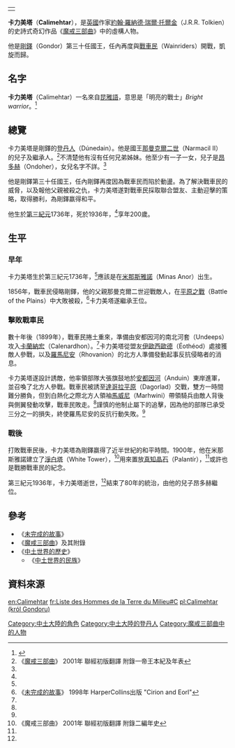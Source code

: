 {|align=right
|-
|{{Tolkienchar |
image_character = |
image_caption = |
Book(s) = 《[[魔戒三部曲|魔戒三部曲]]》<br/>《[[未完成的故事|未完成的故事]]》<br/>《[[中土世界的歷史|中土世界的歷史]]》 |
character_name = 卡力美塔 |
character_alias = |
character_title = [[剛鐸國王|剛鐸國王]] |
character_race = [[人類_(中土大陸)|人類]]  [[登丹人|登丹人]] |
character_culture = [[安那瑞安家族|安那瑞安家族]] |
character_gender = 男性 |
character_realm = [[剛鐸|剛鐸]] |
character_sub_realm = |
character_lifespan = 第三紀元1736年 - [[第三紀元|第三紀元]]1936年<ref name=autogenerated1>《[[中土世界的歷史|中土世界的歷史]]》 Vol.12《中土世界的民族》 "The Heir of Elendil"</ref> |
character_weapon = | 
}}
|}
'''卡力美塔'''（'''Calimehtar'''），是[[英國|英國]]作家[[約翰·羅納德·瑞爾·托爾金|約翰·羅納德·瑞爾·托爾金]]（J.R.R. Tolkien）的史詩式奇幻作品《[[魔戒三部曲|魔戒三部曲]]》中的虛構人物。

他是[[剛鐸|剛鐸]]（Gondor）第三十任國王，任內再度與[[戰車民|戰車民]]（Wainriders）開戰，凱旋而歸。

==名字==
'''卡力美塔'''（Calimehtar）一名來自[[昆雅語|昆雅語]]，意思是「明亮的戰士」''Bright warrior''。<ref>{{Cite web |url=http://www.tuckborough.net/gondorians.html#Calimehtar |title=Thain's Book: Calimehtar |accessdate=2011-10-23 |archive-date=2011-10-16 |archive-url=https://web.archive.org/web/20111016221058/http://www.tuckborough.net/gondorians.html#Calimehtar |dead-url=yes }}</ref>

==總覽==
卡力美塔是剛鐸的[[登丹人|登丹人]]（Dúnedain）。他是國王[[那曼希爾二世|那曼克爾二世]]（Narmacil II）的兒子及繼承人。<ref name=autogenerated2>《[[魔戒三部曲|魔戒三部曲]]》 2001年 聯經初版翻譯 附錄一帝王本紀及年表</ref>不清楚他有沒有任何兄弟姊妹。他至少有一子一女，兒子是[[昂多赫|昂多赫]]（Ondoher），女兒名字不詳。<ref name=autogenerated2 />

他是剛鐸第三十任國王，任內剛鐸再度因為戰車民而陷於動盪。為了解決戰車民的威脅，以及報他父親被殺之仇，卡力美塔遂對戰車民採取聯合盟友、主動迎擊的策略，取得勝利，為剛鐸嬴得和平。

他生於[[第三紀元|第三紀元]]1736年，死於1936年，<ref name=autogenerated1 />享年200歲。

==生平==
===早年===
卡力美塔生於第三紀元1736年，<ref name=autogenerated1 />應該是在[[米那斯雅諾|米那斯雅諾]]（Minas Anor）出生。

1856年，戰車民侵略剛鐸，他的父親那曼克爾二世迎戰敵人，在[[平原之戰|平原之戰]]（Battle of the Plains）中大敗被殺，<ref name=autogenerated3>《[[未完成的故事|未完成的故事]]》 1998年 HarperCollins出版 "Cirion and Eorl"</ref>卡力美塔遂繼承王位。

===擊敗戰車民===
數十年後（1899年），戰車民捲土重來，準備由安都因河的南北河套（Undeeps）攻入[[卡蘭納宏|卡蘭納宏]]（Calenardhon）。<ref name=autogenerated3 />卡力美塔從盟友[[伊歐西歐德|伊歐西歐德]]（Éothéod）處接獲敵人參戰，以及[[羅馬尼安|羅馬尼安]]（Rhovanion）的北方人準備發動起事反抗侵略者的消息。

卡力美塔遂設計誘敵，他率領部隊大張旗鼓地於[[安都因河|安都因河]]（Anduin）東岸進軍，並召喚了北方人參戰。戰車民被誘至[[達哥拉平原|達哥拉平原]]（Dagorlad）交戰，雙方一時間難分勝負，但到白熱化之際北方人領袖[[馬威尼|馬威尼]]（Marhwini）帶領騎兵由敵人背後與側翼發動攻擊，戰車民敗走。<ref name=autogenerated3 />謹慎的他制止屬下的追擊，因為他的部隊已承受三分之一的損失，終使羅馬尼安的反抗行動失敗。<ref name=autogenerated3 />

===戰後===
打敗戰車民後，卡力美塔為剛鐸嬴得了近半世紀的和平時間。1900年，他在米那斯雅諾建立了[[淨白塔|淨白塔]]（White Tower），<ref>《魔戒三部曲》 2001年 聯經初版翻譯 附錄二編年史</ref>用來置放[[真知晶石|真知晶石]]（Palantír），<ref name=autogenerated1 />或許也是戰勝戰車民的紀念。

第三紀元1936年，卡力美塔逝世，<ref name=autogenerated1 />結束了80年的統治，由他的兒子昂多赫繼位。

==參考==
*《[[未完成的故事|未完成的故事]]》
*《[[魔戒三部曲|魔戒三部曲]]》及其附錄
*《[[中土世界的歷史|中土世界的歷史]]》
**《[[中土世界的民族|中土世界的民族]]》

==資料來源==
{{reflist}}

{{剛鐸國王|[[那曼希爾二世|那曼克爾二世]]|[[昂多赫|昂多赫]]|}}

[[Category:中土大陸的角色|Category:中土大陸的角色]]
[[Category:中土大陸的登丹人|Category:中土大陸的登丹人]]
[[Category:魔戒三部曲中的人物|Category:魔戒三部曲中的人物]]

[[en:Calimehtar|en:Calimehtar]]
[[fr:Liste_des_Hommes_de_la_Terre_du_Milieu#C|fr:Liste des Hommes de la Terre du Milieu#C]]
[[pl:Calimehtar_(król_Gondoru)|pl:Calimehtar (król Gondoru)]]